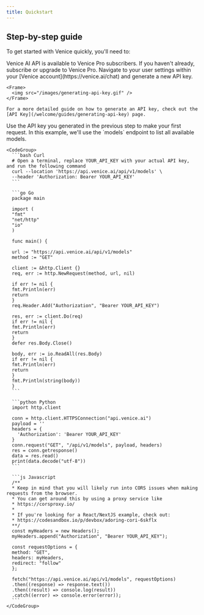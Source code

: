 ```yaml
---
title: Quickstart
---
```


## Step-by-step guide

To get started with Venice quickly, you'll need to:

<Steps>
  <Step title="Upgrade to Venice Pro">
    Venice AI API is available to Venice Pro subscribers. If you haven't already, subscribe or upgrade to Venice Pro.
  </Step>

  <Step title="Generate an API Key">
    Navigate to your user settings within your [Venice account](https://venice.ai/chat) and generate a new API key.

    <Frame>
      <img src="/images/generating-api-key.gif" />
    </Frame>

    For a more detailed guide on how to generate an API key, check out the [API Key](/welcome/guides/generating-api-key) page.
  </Step>

  <Step title="Make your first request">
    Use the API key you generated in the previous step to make your first request. In this example, we'll use the `models` endpoint to list all available models.

    <CodeGroup>
      ```bash Curl
      # Open a terminal, replace YOUR_API_KEY with your actual API key, and run the following command
      curl --location 'https://api.venice.ai/api/v1/models' \
      --header 'Authorization: Bearer YOUR_API_KEY'
      ```

      ```go Go
      package main

      import (
      "fmt"
      "net/http"
      "io"
      )

      func main() {

      url := "https://api.venice.ai/api/v1/models"
      method := "GET"

      client := &http.Client {}
      req, err := http.NewRequest(method, url, nil)

      if err != nil {
      fmt.Println(err)
      return
      }
      req.Header.Add("Authorization", "Bearer YOUR_API_KEY")

      res, err := client.Do(req)
      if err != nil {
      fmt.Println(err)
      return
      }
      defer res.Body.Close()

      body, err := io.ReadAll(res.Body)
      if err != nil {
      fmt.Println(err)
      return
      }
      fmt.Println(string(body))
      }
      ```

      ```python Python
      import http.client

      conn = http.client.HTTPSConnection("api.venice.ai")
      payload = ''
      headers = {
        'Authorization': 'Bearer YOUR_API_KEY'
      }
      conn.request("GET", "/api/v1/models", payload, headers)
      res = conn.getresponse()
      data = res.read()
      print(data.decode("utf-8"))
      ```

      ```js Javascript
      /**
      * Keep in mind that you will likely run into CORS issues when making requests from the browser.
      * You can get around this by using a proxy service like 
      * https://corsproxy.io/
      *
      * If you're looking for a React/NextJS example, check out: 
      * https://codesandbox.io/p/devbox/adoring-cori-6skflx
      **/
      const myHeaders = new Headers();
      myHeaders.append("Authorization", "Bearer YOUR_API_KEY");

      const requestOptions = {
      method: "GET",
      headers: myHeaders,
      redirect: "follow"
      };

      fetch("https://api.venice.ai/api/v1/models", requestOptions)
      .then((response) => response.text())
      .then((result) => console.log(result))
      .catch((error) => console.error(error));
      ```
    </CodeGroup>
  </Step>
</Steps>

<Resources />

<BetaCallout />
